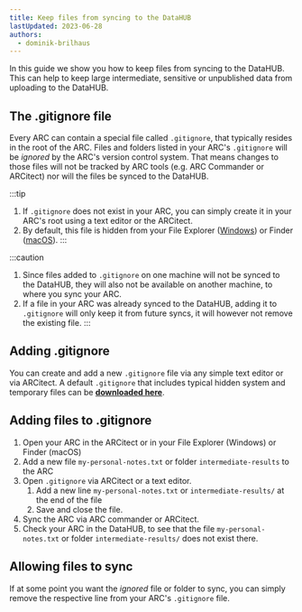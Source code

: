 ```yaml
---
title: Keep files from syncing to the DataHUB
lastUpdated: 2023-06-28
authors:
  - dominik-brilhaus
---
```



In this guide we show you how to keep files from syncing to the DataHUB. This can help to keep large intermediate, sensitive or unpublished data from uploading to the DataHUB.

## The .gitignore file

Every ARC can contain a special file called `.gitignore`, that typically resides in the root of the ARC. Files and folders listed in your ARC's `.gitignore` will be *ignored* by the ARC's version control system. That means changes to those files will not be tracked by ARC tools (e.g. ARC Commander or ARCitect) nor will the files be synced to the DataHUB.

:::tip
1. If `.gitignore` does not exist in your ARC, you can simply create it in your ARC's root using a text editor or the ARCitect.
2. By default, this file is hidden from your File Explorer ([Windows](https://support.microsoft.com/en-us/windows/view-hidden-files-and-folders-in-windows-97fbc472-c603-9d90-91d0-1166d1d9f4b5#WindowsVersion=Windows_11)) or Finder ([macOS](https://nordlocker.com/blog/how-to-show-hidden-files-mac/)).
:::

:::caution
1. Since files added to `.gitignore` on one machine will not be synced to the DataHUB, they will also not be available on another machine, to where you sync your ARC.
2. If a file in your ARC was already synced to the DataHUB, adding it to `.gitignore` will only keep it from future syncs, it will however not remove the existing file.
:::

## Adding .gitignore

You can create and add a new `.gitignore` file via any simple text editor or via ARCitect.
A default `.gitignore` that includes typical hidden system and temporary files can be <a href="/nfdi4plants.knowledgebase/.gitignore">**downloaded here**</a>. 

## Adding files to .gitignore

<Steps>

1. Open your ARC in the ARCitect or in your File Explorer (Windows) or Finder (macOS)
2. Add a new file `my-personal-notes.txt` or folder `intermediate-results` to the ARC
3. Open `.gitignore` via ARCitect or a text editor.
   1. Add a new line `my-personal-notes.txt` or `intermediate-results/` at the end of the file
   2. Save and close the file.
4. Sync the ARC via ARC commander or ARCitect.
5. Check your ARC in the DataHUB, to see that the file `my-personal-notes.txt` or folder `intermediate-results/` does not exist there.

</Steps>

## Allowing files to sync

If at some point you want the *ignored* file or folder to sync, you can simply remove the respective line from your ARC's `.gitignore` file.
